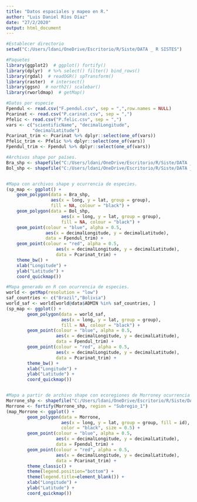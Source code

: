 ---
title: "Datos espaciales y mapeo en R."
author: "Luis Daniel Ríos Díaz"
date: "27/2/2020"
output: html_document
---

```{r setup, include=TRUE}
#Establecer directorio
setwd("C:/Users/ldani/OneDrive/Escritorio/R/Siste/DATA _ R SISTES")

#Paquetes
library(ggplot2)  # ggplot() fortify()
library(dplyr)  # %>% select() filter() bind_rows()
library(rgdal)  # readOGR() spTransform()
library(raster)  # intersect()
library(ggsn)  # north2() scalebar()
library(rworldmap)  # getMap()

#Datos por especie
Fpendul <- read.csv("F.pendul.csv", sep = ",",row.names = NULL)
Pcarinat <- read.csv("P.carinat.csv", sep = ",")
Pfelic <- read.csv("P.felic.csv", sep = ",")
vars <- c("scientificName", "decimalLongitude",
          "decimalLatitude")
Pcarinat_trim <- Pcarinat %>% dplyr::select(one_of(vars))
Pfelic_trim <- Pfelic %>% dplyr::select(one_of(vars))
Fpendul_trim <- Fpendul %>% dplyr::select(one_of(vars))

#Archivos shape por países. 
Bra_shp <- shapefile("C:/Users/ldani/OneDrive/Escritorio/R/Siste/DATA _ R SISTES/BRA_adm1.shp")
Bol_shp <- shapefile("C:/Users/ldani/OneDrive/Escritorio/R/Siste/DATA _ R SISTES/BOL_adm1.shp")


#Mapa con archivos shape y ocurrencia de especies. 
(sp_map <- ggplot() + 
    geom_polygon(data = Bra_shp,
                 aes(x = long, y = lat, group = group),
                 fill = NA, colour = "black") +
    geom_polygon(data = Bol_shp,
                     aes(x = long, y = lat, group = group),
                     fill = NA, colour = "black") +
    geom_point(colour = "blue", alpha = 0.5,
               aes(x = decimalLongitude, y = decimalLatitude),
               data = Fpendul_trim) +
    geom_point(colour = "red", alpha = 0.5,
                   aes(x = decimalLongitude, y = decimalLatitude),
                   data = Pcarinat_trim) +
    theme_bw() +
    xlab("Longitude") +
    ylab("Latitude") + 
    coord_quickmap())

#Mapa generado en R con ocurrencia de especies.
world <- getMap(resolution = "low")
saf_countries <- c("Brazil","Bolivia")
world_saf <- world[world@data$ADMIN %in% saf_countries, ]
(sp_map <- ggplot() + 
        geom_polygon(data = world_saf,
                     aes(x = long, y = lat, group = group),
                     fill = NA, colour = "black") + 
        geom_point(colour = "blue", alpha = 0.5,
                   aes(x = decimalLongitude, y = decimalLatitude),
                   data = Fpendul_trim) +
        geom_point(colour = "red", alpha = 0.5,
                   aes(x = decimalLongitude, y = decimalLatitude),
                   data = Pcarinat_trim) +
        theme_bw() +
        xlab("Longitude") +
        ylab("Latitude") + 
        coord_quickmap())


#Mapa a partir de archivo shape con ecoregiones de Morroney ocurrencia de especies.
Morrone_shp <- shapefile("C:/Users/ldani/OneDrive/Escritorio/R/Siste/DATA _ R SISTES/Lowenberg_Neto_2014.shp")
Morrone <- fortify(Morrone_shp, region = "Subregio_1")
(map_Morrone <- ggplot() +
        geom_polygon(data = Morrone,
                     aes(x = long, y = lat, group = group, fill = id),
                     color = "black", size = 0.5) +
        geom_point(colour = "blue", alpha = 0.5,
                   aes(x = decimalLongitude, y = decimalLatitude),
                   data = Fpendul_trim) +
        geom_point(colour = "red", alpha = 0.5,
                   aes(x = decimalLongitude, y = decimalLatitude),
                   data = Pcarinat_trim) +
        theme_classic() +
        theme(legend.position="bottom") +
        theme(legend.title=element_blank()) + 
        xlab("Longitude") +
        ylab("Latitude") + 
        coord_quickmap())
```

